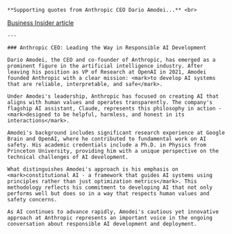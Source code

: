     **Supporting quotes from Anthropic CEO Dario Amodei...** <br>
   [Business Insider article](https://www.businessinsider.com/anthropic-ceo-ai-90-percent-code-3-to-6-months-2025-3)

    ---
    
    ### Anthropic CEO: Leading the Way in Responsible AI Development
    
    Dario Amodei, the CEO and co-founder of Anthropic, has emerged as a prominent figure in the artificial intelligence industry. After leaving his position as VP of Research at OpenAI in 2021, Amodei founded Anthropic with a clear mission: <mark>to develop AI systems that are reliable, interpretable, and safe</mark>.
    
    Under Amodei's leadership, Anthropic has focused on creating AI that aligns with human values and operates transparently. The company's flagship AI assistant, Claude, represents this philosophy in action - <mark>designed to be helpful, harmless, and honest in its interactions</mark>.
    
    Amodei's background includes significant research experience at Google Brain and OpenAI, where he contributed to fundamental work on AI safety. His academic credentials include a Ph.D. in Physics from Princeton University, providing him with a unique perspective on the technical challenges of AI development.
    
    What distinguishes Amodei's approach is his emphasis on <mark>constitutional AI - a framework that guides AI systems using principles rather than just optimization metrics</mark>. This methodology reflects his commitment to developing AI that not only performs well but does so in a way that respects human values and safety concerns.
    
    As AI continues to advance rapidly, Amodei's cautious yet innovative approach at Anthropic represents an important voice in the ongoing conversation about responsible AI development and deployment.

